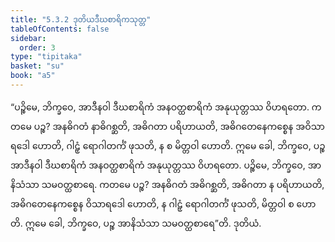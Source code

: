 ```yaml
---
title: "5.3.2 ဒုတိယဒီဃစာရိကသုတ္တ"
tableOfContents: false
sidebar:
  order: 3
type: "tipitaka"
basket: "su"
book: "a5"
---
```



<DynamicBreadcrumb />

<Division number="222" book="a5">

<Paragraph number="1261" book="a5">
“ပဉ္စိမေ, ဘိက္ခဝေ, အာဒီနဝါ ဒီဃစာရိကံ အနဝတ္ထစာရိကံ အနုယုတ္တဿ ဝိဟရတော. ကတမေ ပဉ္စ? အနဓိဂတံ နာဓိဂစ္ဆတိ, အဓိဂတာ ပရိဟာယတိ, အဓိဂတေနေကစ္စေန အဝိသာရဒေါ ဟောတိ, ဂါဠှံ ရောဂါတင်္ကံ ဖုသတိ, န စ မိတ္တဝါ ဟောတိ. ဣမေ ခေါ, ဘိက္ခဝေ, ပဉ္စ အာဒီနဝါ ဒီဃစာရိကံ အနဝတ္ထစာရိကံ အနုယုတ္တဿ ဝိဟရတော.
</Paragraph>

<Paragraph number="1262" book="a5">
ပဉ္စိမေ, ဘိက္ခဝေ, အာနိသံသာ သမဝတ္ထစာရေ. ကတမေ ပဉ္စ? အနဓိဂတံ အဓိဂစ္ဆတိ, အဓိဂတာ န ပရိဟာယတိ, အဓိဂတေနေကစ္စေန ဝိသာရဒေါ ဟောတိ, န ဂါဠှံ ရောဂါတင်္ကံ ဖုသတိ, မိတ္တဝါ စ ဟောတိ. ဣမေ ခေါ, ဘိက္ခဝေ, ပဉ္စ အာနိသံသာ သမဝတ္ထစာရေ”တိ.

</Paragraph>
</Division>

<Paragraph number="1263" type="center" book="a5">
ဒုတိယံ.
</Paragraph>